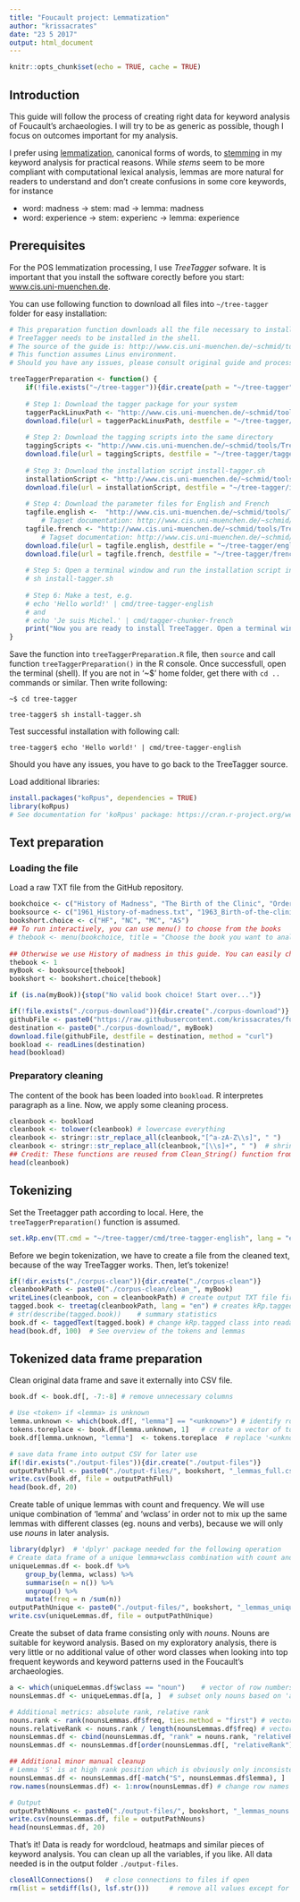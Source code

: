 ```yaml
---
title: "Foucault project: Lemmatization"
author: "krissacrates"
date: "23 5 2017"
output: html_document
---
```


```r
knitr::opts_chunk$set(echo = TRUE, cache = TRUE)
```

## Introduction

This guide will follow the process of creating right data for keyword analysis of
Foucault's archaeologies. I will try to be as generic as possible, though I focus
on outcomes important for my analysis.

I prefer using [lemmatization](https://en.wikipedia.org/wiki/Lemma_(morphology)), canonical forms of words, to [stemming](https://en.wikipedia.org/wiki/Stemming) in my keyword analysis for practical reasons. While _stems_ seem to be more compliant with computational lexical analysis,
lemmas are more natural for readers to understand and don't create confusions in some
core keywords, for instance

* word: madness -> stem: mad -> lemma: madness
* word: experience -> stem: experienc -> lemma: experience

## Prerequisites

For the POS lemmatization processing, I use *TreeTagger* sofware. It is important that you install the software corectly before you start: [www.cis.uni-muenchen.de](http://www.cis.uni-muenchen.de/~schmid/tools/TreeTagger/#Linux).

You can use following function to download all files into `~/tree-tagger` folder for easy installation:

```r
# This preparation function downloads all the file necessary to install TreeTagger.
# TreeTagger needs to be installed in the shell.
# The source of the guide is: http://www.cis.uni-muenchen.de/~schmid/tools/TreeTagger/
# This function assumes Linus environment. 
# Should you have any issues, please consult original guide and process accordingly.

treeTaggerPreparation <- function() {
    if(!file.exists("~/tree-tagger")){dir.create(path = "~/tree-tagger")}
    
    # Step 1: Download the tagger package for your system
    taggerPackLinuxPath <- "http://www.cis.uni-muenchen.de/~schmid/tools/TreeTagger/data/tree-tagger-linux-3.2.1.tar.gz"
    download.file(url = taggerPackLinuxPath, destfile = "~/tree-tagger/tree-tagger-linux-3.2.1.tar.gz", method = "auto")
    
    # Step 2: Download the tagging scripts into the same directory
    taggingScripts <- "http://www.cis.uni-muenchen.de/~schmid/tools/TreeTagger/data/tagger-scripts.tar.gz"
    download.file(url = taggingScripts, destfile = "~/tree-tagger/tagger-scripts.tar.gz", method = "auto")
    
    # Step 3: Download the installation script install-tagger.sh
    installationScript <- "http://www.cis.uni-muenchen.de/~schmid/tools/TreeTagger/data/install-tagger.sh"
    download.file(url = installationScript, destfile = "~/tree-tagger/install-tagger.sh", method = "auto")
    
    # Step 4: Download the parameter files for English and French
    tagfile.english <-  "http://www.cis.uni-muenchen.de/~schmid/tools/TreeTagger/data/english-par-linux-3.2-utf8.bin.gz"
        # Tagset documentation: http://www.cis.uni-muenchen.de/~schmid/tools/TreeTagger/data/Penn-Treebank-Tagset.pdf
    tagfile.french <- "http://www.cis.uni-muenchen.de/~schmid/tools/TreeTagger/data/french-par-linux-3.2-utf8.bin.gz"
        # Tagset documentation: http://www.cis.uni-muenchen.de/~schmid/tools/TreeTagger/data/french-tagset.html
    download.file(url = tagfile.english, destfile = "~/tree-tagger/english-par-linux-3.2-utf8.bin.gz", method = "auto")
    download.file(url = tagfile.french, destfile = "~/tree-tagger/french-par-linux-3.2-utf8.bin.gz", method = "auto")
    
    # Step 5: Open a terminal window and run the installation script in the directory where you have downloaded the files:
    # sh install-tagger.sh
    
    # Step 6: Make a test, e.g.
    # echo 'Hello world!' | cmd/tree-tagger-english 
    # and 
    # echo 'Je suis Michel.' | cmd/tagger-chunker-french
    print("Now you are ready to install TreeTagger. Open a terminal window and run the installation script in the directory where you have downloaded the files: sh install-tagger.sh") 
}
```

Save the function into `treeTaggerPreparation.R` file, then `source` and call function `treeTaggerPreparation()` in the R console. Once successfull, open the terminal (shell). If you are not in '~$' home folder, get there with `cd ..` commands or similar. Then write following:

`~$ cd tree-tagger`  
  
`tree-tagger$ sh install-tagger.sh`
  
  
Test successful installation with following call:

`tree-tagger$ echo 'Hello world!' | cmd/tree-tagger-english`
  
Should you have any issues, you have to go back to the TreeTagger source.
  
Load additional libraries:

```r
install.packages("koRpus", dependencies = TRUE)
library(koRpus)
# See documentation for 'koRpus' package: https://cran.r-project.org/web/packages/koRpus/vignettes/koRpus_vignette.pdf
```


## Text preparation

### Loading the file

Load a raw TXT file from the GitHub repository.

```r
bookchoice <- c("History of Madness", "The Birth of the Clinic", "Order of Things", "Archaeology of Knowledge")
booksource <- c("1961_History-of-madness.txt", "1963_Birth-of-the-clinic.txt", "1966_Order-of-Things.txt", "1969_Archaeology-of-Knowledge.txt")
bookshort.choice <- c("HF", "NC", "MC", "AS")
## To run interactively, you can use menu() to choose from the books
# thebook <- menu(bookchoice, title = "Choose the book you want to analyze:")
 
## Otherwise we use History of madness in this guide. You can easily change for desired book if you reproduce the code yourself.
thebook <- 1
myBook <- booksource[thebook]
bookshort <- bookshort.choice[thebook]

if (is.na(myBook)){stop("No valid book choice! Start over...")}

if(!file.exists("./corpus-download")){dir.create("./corpus-download")}
githubFile <- paste0("https://raw.githubusercontent.com/krissacrates/foucault_keywordAnalysis/master/corpus/", myBook)
destination <- paste0("./corpus-download/", myBook)
download.file(githubFile, destfile = destination, method = "curl")
bookload <- readLines(destination)
head(bookload)
```
  

### Preparatory cleaning

The content of the book has been loaded into `bookload`. R interpretes paragraph as a line.
Now, we apply some cleaning process.

```r
cleanbook <- bookload
cleanbook <- tolower(cleanbook) # lowercase everything
cleanbook <- stringr::str_replace_all(cleanbook,"[^a-zA-Z\\s]", " ")    # remove everything that is not a letter
cleanbook <- stringr::str_replace_all(cleanbook,"[\\s]+", " ")  # shrink to just one space
## Credit: These functions are reused from Clean_String() function from http://www.mjdenny.com/Text_Processing_In_R.html
head(cleanbook)
```

## Tokenizing

Set the Treetagger path according to local. Here, the `treeTaggerPreparation()` function is assumed.

```r
set.kRp.env(TT.cmd = "~/tree-tagger/cmd/tree-tagger-english", lang = "en")
```

Before we begin tokenization, we have to create a file from the cleaned text, because of the way TreeTagger works. Then, let's tokenize!

```r
if(!dir.exists("./corpus-clean")){dir.create("./corpus-clean")}
cleanbookPath <- paste0("./corpus-clean/clean_", myBook)
writeLines(cleanbook, con = cleanbookPath) # create output TXT file first
tagged.book <- treetag(cleanbookPath, lang = "en") # creates kRp.tagged class
# str(describe(tagged.book))    # summary statistics
book.df <- taggedText(tagged.book) # change kRp.tagged class into readable data frame
head(book.df, 100)  # See overview of the tokens and lemmas
```

## Tokenized data frame preparation

Clean original data frame and save it externally into CSV file.

```r
book.df <- book.df[, -7:-8] # remove unnecessary columns

# Use <token> if <lemma> is unknown
lemma.unknown <- which(book.df[, "lemma"] == "<unknown>") # identify rows of unknown lemmas
tokens.toreplace <- book.df[lemma.unknown, 1]   # create a vector of tokens in rows of unknown lemmas
book.df[lemma.unknown, "lemma"]  <- tokens.toreplace  # replace '<unknowns>' for tokens

# save data frame into output CSV for later use
if(!dir.exists("./output-files")){dir.create("./output-files")}
outputPathFull <- paste0("./output-files/", bookshort, "_lemmas_full.csv")
write.csv(book.df, file = outputPathFull)
head(book.df, 20)
```

Create table of unique lemmas with count and frequency. We will use unique combination of 
'lemma' and 'wclass' in order not to mix up the same lemmas with different classes (eg. 
nouns and verbs), because we will only use _nouns_ in later analysis.

```r
library(dplyr)  # 'dplyr' package needed for the following operation
# Create data frame of a unique lemma+wclass combination with count and frequency
uniqueLemmas.df <- book.df %>%
    group_by(lemma, wclass) %>%
    summarise(n = n()) %>%
    ungroup() %>%
    mutate(freq = n /sum(n))
outputPathUnique <- paste0("./output-files/", bookshort, "_lemmas_unique.csv")
write.csv(uniqueLemmas.df, file = outputPathUnique)
```

Create the subset of data frame consisting only with _nouns_. Nouns are suitable for
keyword analysis. Based on my exploratory analysis, there is very little or no additional
value of other word classes when looking into top frequent keywords and keyword patterns used in the Foucault's archaeologies.

```r
a <- which(uniqueLemmas.df$wclass == "noun")    # vector of row numbers with nouns
nounsLemmas.df <- uniqueLemmas.df[a, ]  # subset only nouns based on 'a' vector

# Additional metrics: absolute rank, relative rank
nouns.rank <- rank(nounsLemmas.df$freq, ties.method = "first") # vector of absolute rank
nouns.relativeRank <- nouns.rank / length(nounsLemmas.df$freq) # vector of relative rank
nounsLemmas.df <- cbind(nounsLemmas.df, "rank" = nouns.rank, "relativeRank" = nouns.relativeRank) # add mew metrics to the data frame
nounsLemmas.df <- nounsLemmas.df[order(nounsLemmas.df[, "relativeRank"], decreasing = TRUE), ] # order data frame decreasing according to the rank metric

## Additional minor manual cleanup
# Lemma 'S' is at high rank position which is obviously only inconsistency of tokenizing. Will be removed.
nounsLemmas.df <- nounsLemmas.df[-match("S", nounsLemmas.df$lemma), ]
row.names(nounsLemmas.df) <- 1:nrow(nounsLemmas.df) # change row names accordingly

# Output
outputPathNouns <- paste0("./output-files/", bookshort, "_lemmas_nouns.csv")
write.csv(nounsLemmas.df, file = outputPathNouns)
head(nounsLemmas.df, 20)
```

That's it! Data is ready for wordcloud, heatmaps and similar pieces of keyword analysis.
You can clean up all the variables, if you like. All data needed is in the output folder `./output-files`.

```r
closeAllConnections()   # close connections to files if open
rm(list = setdiff(ls(), lsf.str()))     # remove all values except for functions
```

